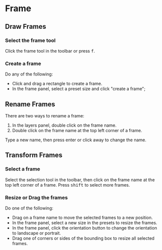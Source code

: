 

# Frame

## Draw Frames

<Steps>

### Select the frame tool

Click the frame tool <InlineIcon d={icons.frame}/> in the toolbar or press <kbd>f</kbd>.

### Create a frame

Do any of the following:

- Click and drag a rectangle to create a frame.
- In the frame panel, select a preset size and click "create a frame";

</Steps>

## Rename Frames

There are two ways to rename a frame:

1. In the layers panel, double click on the frame name.
2. Double click on the frame name at the top left corner of a frame.

Type a new name, then press enter or click away to change the name.

## Transform Frames

<Steps>

### Select a frame

Select the selection tool <InlineIcon d={icons.selection}/> in the toolbar, then click on the frame name at the top left corner of a frame. Press <kbd>shift</kbd> to select more frames.

### Resize or Drag the frames

Do one of the following:

- Drag on a frame name to move the selected frames to a new position.
- In the frame panel, select a new size in the presets to resize the frames.
- In the frame panel, click the orientation button <InlineIcon d={icons.orientation}/> to change the orientation to landscape or portrait.
- Drag one of corners or sides of the bounding box to resize all selected frames.

</Steps>

